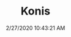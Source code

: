 ---
width: 1333
height: 2000
title: Konis
description: Koni suspension on a 911.
date: 2/27/2020 10:43:21 AM
cameraMake: Sony
cameraModel: ILCE-7M3
lens: ZEISS Batis 2/40 CF
settingsfStop: f/2
settingsISO: ISO 100
settingsShutter: 1/60
settingsFocalLength: 40 mm
---